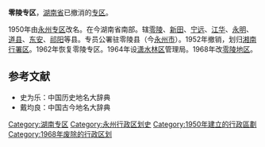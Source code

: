 '''零陵专区'''，[[湖南省|湖南省]]已撤消的[[专区|专区]]。

1950年由[[永州专区|永州专区]]改名。在今湖南省南部。辖[[零陵县|零陵]]、[[新田县|新田]]、[[宁远县|宁远]]、[[江华县|江华]]、[[永明县|永明]]、[[道县|道县]]、[[东安县|东安]]、[[祁阳县|祁阳]]等县。专员公署驻零陵县（今[[永州市|永州市]]）。1952年撤销，划归[[湘南行署区|湘南行署区]]。1962年恢复零陵专区。1964年设[[潇水林区|潇水林区]]管理局。1968年改[[零陵地区|零陵地区]]。 

==参考文献==
*史为乐：中国历史地名大辞典
*戴均良：中国古今地名大辞典

{{湖南省历史二级政区|nocat}}
[[Category:湖南专区|Category:湖南专区]]
[[Category:永州行政区划史|Category:永州行政区划史]]
[[Category:1950年建立的行政區劃|Category:1950年建立的行政區劃]]
[[Category:1968年废除的行政区划|Category:1968年废除的行政区划]]